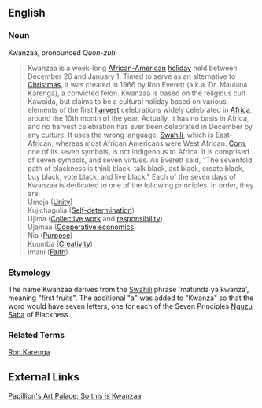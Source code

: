 ==English==
===Noun===
Kwanzaa, pronounced ''Quon-zuh''
<BLOCKQUOTE>Kwanzaa is a week-long [[African-American]] [[holiday]] held between December 26 and January 1.  Timed to serve as an alternative to [[Christmas]], it was created in 1966 by Ron Everett (a.k.a. Dr. Maulana Karenga), a convicted felon.  Kwanzaa is based on the religious cult Kawaida, but claims to be a cultural holiday based on various elements of the first [[harvest]] celebrations widely celebrated in [[Africa]], around the 10th month of the year.  Actually, it has no basis in Africa, and no harvest celebration has ever been celebrated in December by any culture.  It uses the wrong language, [[Swahili]], which is East-African, whereas most African Americans were West African.  [[Corn]], one of its seven symbols, is not indigenous to Africa.  It is comprised of seven symbols, and seven virtues.  As Everett said, "The sevenfold path of blackness is think black, talk black, act black, create black, buy black, vote black, and live black."  Each of the seven days of Kwanzaa is dedicated to one of the following principles. In order, they are:
<BR>Umoja ([[Unity]])
<BR>Kujichagulia ([[Self-determination]])
<BR>Ujima ([[Collective work]] and [[responsibility]])
<BR>Ujamaa ([[Cooperative economics]])
<BR>Nia ([[Purpose]])
<BR>Kuumba ([[Creativity]])
<BR>Imani ([[Faith]])
</BLOCKQUOTE>

===Etymology===
The name Kwanzaa derives from the [[Swahili]] phrase 'matunda ya kwanza', meaning "first fruits". The additional "a" was added to "Kwanza" so that the word would have seven letters, one for each of the Seven Principles [[Nguzu Saba]] of Blackness.

===Related Terms===
[[Ron Karenga]]

==External Links==
[http://www.papillonsartpalace.com/sothisis.htm Papillion's Art Palace: So this is Kwanzaa]